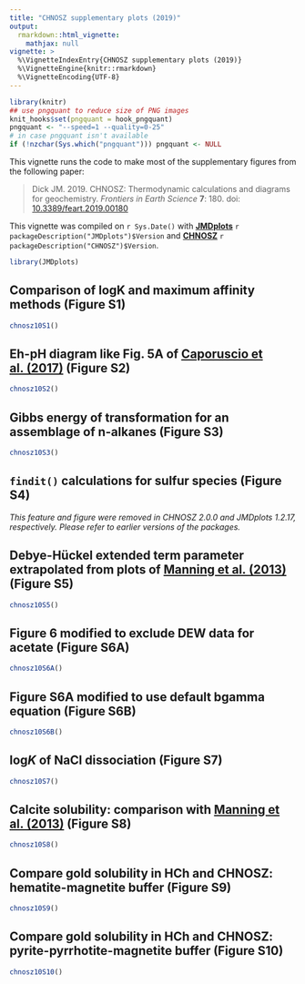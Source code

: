 ```yaml
---
title: "CHNOSZ supplementary plots (2019)"
output: 
  rmarkdown::html_vignette:
    mathjax: null
vignette: >
  %\VignetteIndexEntry{CHNOSZ supplementary plots (2019)}
  %\VignetteEngine{knitr::rmarkdown}
  %\VignetteEncoding{UTF-8}
---
```


```r
library(knitr)
## use pngquant to reduce size of PNG images
knit_hooks$set(pngquant = hook_pngquant)
pngquant <- "--speed=1 --quality=0-25"
# in case pngquant isn't available
if (!nzchar(Sys.which("pngquant"))) pngquant <- NULL 
```

This vignette runs the code to make most of the supplementary figures from the following paper:

> Dick JM. 2019. CHNOSZ: Thermodynamic calculations and diagrams for geochemistry. *Frontiers in Earth Science* **7**: 180. doi: [10.3389/feart.2019.00180](https://doi.org/10.3389/feart.2019.00180)

This vignette was compiled on `r Sys.Date()` with **[JMDplots](https://github.com/jedick/JMDplots)** `r packageDescription("JMDplots")$Version` and **[CHNOSZ](http://chnosz.net)** `r packageDescription("CHNOSZ")$Version`.

```r
library(JMDplots)
```

## Comparison of logK and maximum affinity methods (Figure S1)
```r
chnosz10S1()
```

## Eh-pH diagram like Fig. 5A of [Caporuscio et al. (2017)](https://doi.org/10.1016/j.jnucmat.2016.12.036) (Figure S2)
```r
chnosz10S2()
```

## Gibbs energy of transformation for an assemblage of n-alkanes (Figure S3)
```r
chnosz10S3()
```

## `findit()` calculations for sulfur species (Figure S4)
*This feature and figure were removed in CHNOSZ 2.0.0 and JMDplots 1.2.17, respectively.
Please refer to earlier versions of the packages.*

## Debye-Hückel extended term parameter extrapolated from plots of [Manning et al. (2013)](https://doi.org/10.2138/rmg.2013.75.5) (Figure S5)
```r
chnosz10S5()
```

## Figure 6 modified to exclude DEW data for acetate (Figure S6A)
```r
chnosz10S6A()
```

## Figure S6A modified to use default bgamma equation (Figure S6B)
```r
chnosz10S6B()
```

## log<i>K</i> of NaCl dissociation (Figure S7)
```r
chnosz10S7()
```

## Calcite solubility: comparison with [Manning et al. (2013)](https://doi.org/10.2138/rmg.2013.75.5) (Figure S8)
```r
chnosz10S8()
```

## Compare gold solubility in HCh and CHNOSZ: hematite-magnetite buffer (Figure S9)
```r
chnosz10S9()
```

## Compare gold solubility in HCh and CHNOSZ: pyrite-pyrrhotite-magnetite buffer (Figure S10)
```r
chnosz10S10()
```

